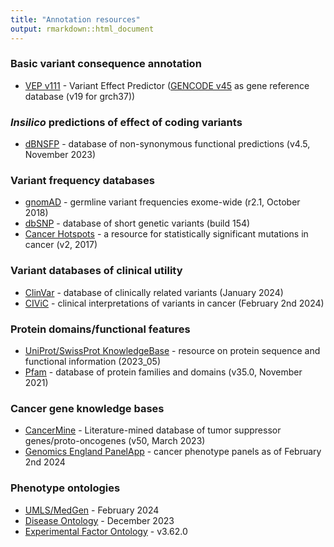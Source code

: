 ```yaml
---
title: "Annotation resources"
output: rmarkdown::html_document
---
```


### Basic variant consequence annotation
  * [VEP v111](http://www.ensembl.org/info/docs/tools/vep/index.html) - Variant Effect Predictor ([GENCODE v45](https://www.gencodegenes.org/human/) as gene reference database (v19 for grch37))

###  *Insilico* predictions of effect of coding variants
  * [dBNSFP](https://sites.google.com/site/jpopgen/dbNSFP) - database of non-synonymous functional predictions (v4.5, November 2023)

###  Variant frequency databases
  * [gnomAD](http://exac.broadinstitute.org/) - germline variant frequencies exome-wide (r2.1, October 2018)
  * [dbSNP](http://www.ncbi.nlm.nih.gov/SNP/) - database of short genetic variants (build 154)
  * [Cancer Hotspots](http://cancerhotspots.org) - a resource for statistically significant mutations in cancer (v2, 2017)

### Variant databases of clinical utility
  * [ClinVar](http://www.ncbi.nlm.nih.gov/clinvar/) - database of clinically related variants (January 2024)
  * [CIViC](https://civicdb.org) - clinical interpretations of variants in cancer (February 2nd 2024)

### Protein domains/functional features
  * [UniProt/SwissProt KnowledgeBase](http://www.uniprot.org) - resource on protein sequence and functional information (2023_05)
  * [Pfam](http://pfam.xfam.org) - database of protein families and domains (v35.0, November 2021)

### Cancer gene knowledge bases
  * [CancerMine](http://bionlp.bcgsc.ca/cancermine/) - Literature-mined database of tumor suppressor genes/proto-oncogenes (v50, March 2023)
  * [Genomics England PanelApp](https://panelapp.genomicsengland.co.uk) - cancer phenotype panels as of February 2nd 2024


### Phenotype ontologies
  * [UMLS/MedGen](https://www.ncbi.nlm.nih.gov/medgen/) - February 2024
  * [Disease Ontology](https://disease-ontology.org/) - December 2023
  * [Experimental Factor Ontology](https://github.com/EBISPOT/efo) - v3.62.0
